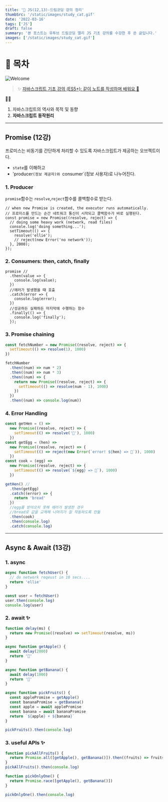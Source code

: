 ```yaml
---
title: '🎉 JS(12,13)-드림코딩 강의 정리'
thumbSrc: '/static/images/study_cat.gif'
date: '2022-03-16'
tags: ['JS']
draft: false
summary: '본 포스트는 유투브 드림코딩 앨리 JS 기초 강의를 수강한 후 쓴 글입니다.'
images: ['/static/images/study_cat.gif']
---
```


# 📌 목차

![Welcome](/static/images/study_cat.gif)

> ✨ [자바스크립트 기초 강의 (ES5+): 같이 노트를 작성하며 배워요 📒](https://www.youtube.com/playlist?list=PLv2d7VI9OotTVOL4QmPfvJWPJvkmv6h-2)

💁🏻

1.  자바스크립트의 역사와 목적 및 동향
2.  **자바스크립트 동작원리**

---

## Promise (12강)

프로미스는 비동기를 간단하게 처리할 수 있도록 자바스크립트가 제공하는 오브젝트이다.

- `state`를 이해하고
- 'producer`(정보 제공자)와 `consumer`(정보 사용자)로 나누어진다.

### 1. Producer

`promise`함수는 `resolve`,`reject`함수를 콜백함수로 받는다.

```JS
// when new Promise is created, the executor runs automatically.
// 프로미스를 만드는 순간 네트워크 통신이 시작되고 콜백함수가 바로 실행된다.
const promise = new Promise((resolve, reject) => {
  // doing some heavy work (network, read files)
  console.log('doing something...');
  setTimeout(() => {
    resolve('ellie');
    // reject(new Error('no network'));
  }, 2000);
});

```

### 2. Consumers: then, catch, finally

```JS
promise //
  .then(value => {
    console.log(value);
  })
  //에러가 발생했을 때 호출
  .catch(error => {
    console.log(error);
  })
  //성공하든 실패하든 마지막에 수행하는 함수
  .finally(() => {
    console.log('finally');
  });
```

### 3. Promise chaining

```js
const fetchNumber = new Promise((resolve, reject) => {
  setTimeout(() => resolve(1), 1000)
})

fetchNumber
  .then((num) => num * 2)
  .then((num) => num * 3)
  .then((num) => {
    return new Promise((resolve, reject) => {
      setTimeout(() => resolve(num - 1), 1000)
    })
  })
  .then((num) => console.log(num))
```

### 4. Error Handling

```js
const getHen = () =>
  new Promise((resolve, reject) => {
    setTimeout(() => resolve('🐓'), 1000)
  })
const getEgg = (hen) =>
  new Promise((resolve, reject) => {
    setTimeout(() => reject(new Error(`error! ${hen} => 🥚`)), 1000)
  })
const cook = (egg) =>
  new Promise((resolve, reject) => {
    setTimeout(() => resolve(`${egg} => 🍳`), 1000)
  })

getHen() //
  .then(getEgg)
  .catch((error) => {
    return 'bread'
  })
  //egg를 받아오지 못해 에러가 발생한 경우
  //bread로 값을 교체해 나머지가 잘 작동하도록 만듦
  .then(cook)
  .then(console.log)
  .catch(console.log)
```

---

## Async & Await (13강)

### 1. async

```js
async function fetchUser() {
  // do network reqeust in 10 secs....
  return 'ellie'
}

const user = fetchUser()
user.then(console.log)
console.log(user)
```

### 2. await ✨

```js
function delay(ms) {
  return new Promise((resolve) => setTimeout(resolve, ms))
}

async function getApple() {
  await delay(2000)
  return '🍎'
}

async function getBanana() {
  await delay(1000)
  return '🍌'
}

async function pickFruits() {
  const applePromise = getApple()
  const bananaPromise = getBanana()
  const apple = await applePromise
  const banana = await bananaPromise
  return `${apple} + ${banana}`
}

pickFruits().then(console.log)
```

### 3. useful APIs ✨

```js
function pickAllFruits() {
  return Promise.all([getApple(), getBanana()]).then((fruits) => fruits.join(' + '))
}
pickAllFruits().then(console.log)

function pickOnlyOne() {
  return Promise.race([getApple(), getBanana()])
}

pickOnlyOne().then(console.log)
```
